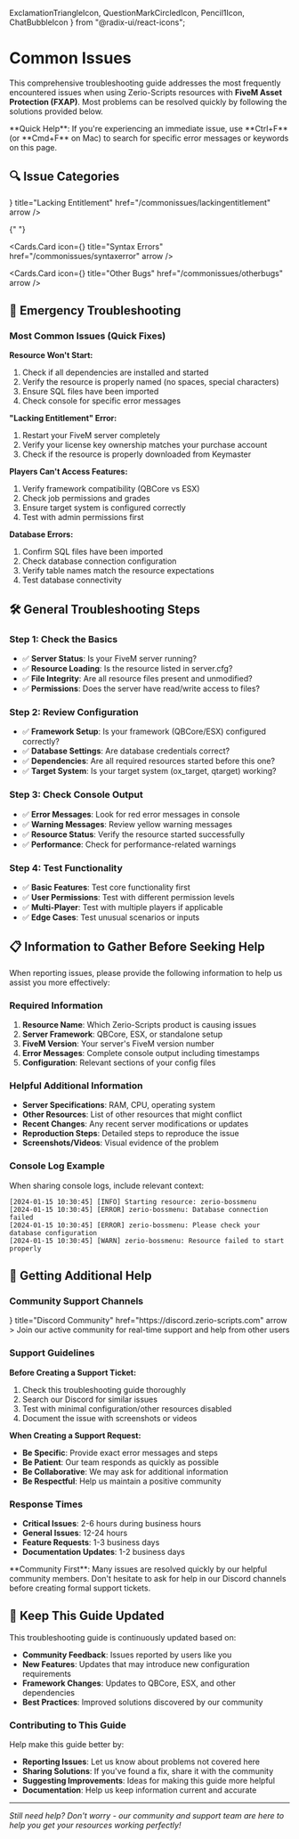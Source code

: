   ExclamationTriangleIcon,
  QuestionMarkCircledIcon,
  Pencil1Icon,
  ChatBubbleIcon
} from "@radix-ui/react-icons";

# Common Issues

This comprehensive troubleshooting guide addresses the most frequently encountered issues when using Zerio-Scripts resources with **FiveM Asset Protection (FXAP)**. Most problems can be resolved quickly by following the solutions provided below.

<Callout type="info">
  **Quick Help**: If you're experiencing an immediate issue, use **Ctrl+F** (or
  **Cmd+F** on Mac) to search for specific error messages or keywords on this
  page.
</Callout>

## 🔍 Issue Categories

<Cards>
  <Cards.Card
    icon={<ExclamationTriangleIcon />}
    title="Lacking Entitlement"
    href="/commonissues/lackingentitlement"
    arrow
  />

{" "}

<Cards.Card
  icon={<Pencil1Icon />}
  title="Syntax Errors"
  href="/commonissues/syntaxerror"
  arrow
/>

  <Cards.Card
    icon={<QuestionMarkCircledIcon />}
    title="Other Bugs"
    href="/commonissues/otherbugs"
    arrow
  />
</Cards>

## 🚨 Emergency Troubleshooting

### Most Common Issues (Quick Fixes)

**Resource Won't Start:**

1. Check if all dependencies are installed and started
2. Verify the resource is properly named (no spaces, special characters)
3. Ensure SQL files have been imported
4. Check console for specific error messages

**"Lacking Entitlement" Error:**

1. Restart your FiveM server completely
2. Verify your license key ownership matches your purchase account
3. Check if the resource is properly downloaded from Keymaster

**Players Can't Access Features:**

1. Verify framework compatibility (QBCore vs ESX)
2. Check job permissions and grades
3. Ensure target system is configured correctly
4. Test with admin permissions first

**Database Errors:**

1. Confirm SQL files have been imported
2. Check database connection configuration
3. Verify table names match the resource expectations
4. Test database connectivity

## 🛠️ General Troubleshooting Steps

### Step 1: Check the Basics

- ✅ **Server Status**: Is your FiveM server running?
- ✅ **Resource Loading**: Is the resource listed in server.cfg?
- ✅ **File Integrity**: Are all resource files present and unmodified?
- ✅ **Permissions**: Does the server have read/write access to files?

### Step 2: Review Configuration

- ✅ **Framework Setup**: Is your framework (QBCore/ESX) configured correctly?
- ✅ **Database Settings**: Are database credentials correct?
- ✅ **Dependencies**: Are all required resources started before this one?
- ✅ **Target System**: Is your target system (ox_target, qtarget) working?

### Step 3: Check Console Output

- ✅ **Error Messages**: Look for red error messages in console
- ✅ **Warning Messages**: Review yellow warning messages
- ✅ **Resource Status**: Verify the resource started successfully
- ✅ **Performance**: Check for performance-related warnings

### Step 4: Test Functionality

- ✅ **Basic Features**: Test core functionality first
- ✅ **User Permissions**: Test with different permission levels
- ✅ **Multi-Player**: Test with multiple players if applicable
- ✅ **Edge Cases**: Test unusual scenarios or inputs

## 📋 Information to Gather Before Seeking Help

When reporting issues, please provide the following information to help us assist you more effectively:

### Required Information

1. **Resource Name**: Which Zerio-Scripts product is causing issues
2. **Server Framework**: QBCore, ESX, or standalone setup
3. **FiveM Version**: Your server's FiveM version number
4. **Error Messages**: Complete console output including timestamps
5. **Configuration**: Relevant sections of your config files

### Helpful Additional Information

- **Server Specifications**: RAM, CPU, operating system
- **Other Resources**: List of other resources that might conflict
- **Recent Changes**: Any recent server modifications or updates
- **Reproduction Steps**: Detailed steps to reproduce the issue
- **Screenshots/Videos**: Visual evidence of the problem

### Console Log Example

When sharing console logs, include relevant context:

```
[2024-01-15 10:30:45] [INFO] Starting resource: zerio-bossmenu
[2024-01-15 10:30:45] [ERROR] zerio-bossmenu: Database connection failed
[2024-01-15 10:30:45] [ERROR] zerio-bossmenu: Please check your database configuration
[2024-01-15 10:30:45] [WARN] zerio-bossmenu: Resource failed to start properly
```

## 🤝 Getting Additional Help

### Community Support Channels

<Cards>
  <Cards.Card
    icon={<ChatBubbleIcon />}
    title="Discord Community"
    href="https://discord.zerio-scripts.com"
    arrow
  >
    Join our active community for real-time support and help from other users
  </Cards.Card>
</Cards>

### Support Guidelines

**Before Creating a Support Ticket:**

1. Check this troubleshooting guide thoroughly
2. Search our Discord for similar issues
3. Test with minimal configuration/other resources disabled
4. Document the issue with screenshots or videos

**When Creating a Support Request:**

- **Be Specific**: Provide exact error messages and steps
- **Be Patient**: Our team responds as quickly as possible
- **Be Collaborative**: We may ask for additional information
- **Be Respectful**: Help us maintain a positive community

### Response Times

- **Critical Issues**: 2-6 hours during business hours
- **General Issues**: 12-24 hours
- **Feature Requests**: 1-3 business days
- **Documentation Updates**: 1-2 business days

<Callout type="default">
  **Community First**: Many issues are resolved quickly by our helpful community
  members. Don't hesitate to ask for help in our Discord channels before
  creating formal support tickets.
</Callout>

## 🔄 Keep This Guide Updated

This troubleshooting guide is continuously updated based on:

- **Community Feedback**: Issues reported by users like you
- **New Features**: Updates that may introduce new configuration requirements
- **Framework Changes**: Updates to QBCore, ESX, and other dependencies
- **Best Practices**: Improved solutions discovered by our community

### Contributing to This Guide

Help make this guide better by:

- **Reporting Issues**: Let us know about problems not covered here
- **Sharing Solutions**: If you've found a fix, share it with the community
- **Suggesting Improvements**: Ideas for making this guide more helpful
- **Documentation**: Help us keep information current and accurate

---

_Still need help? Don't worry - our community and support team are here to help you get your resources working perfectly!_
